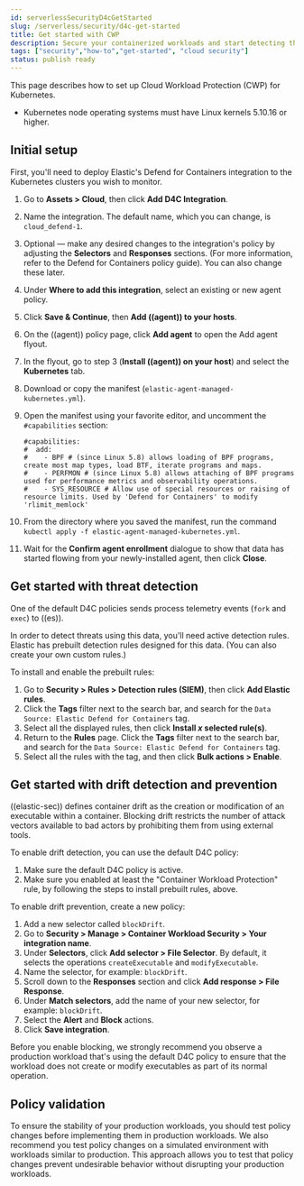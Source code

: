 ```yaml
---
id: serverlessSecurityD4cGetStarted
slug: /serverless/security/d4c-get-started
title: Get started with CWP
description: Secure your containerized workloads and start detecting threats and vulnerabilities.
tags: ["security","how-to","get-started", "cloud security"]
status: publish ready
---
```


<div id="d4c-get-started"></div>

This page describes how to set up Cloud Workload Protection (CWP) for Kubernetes.

<DocCallOut title="Requirements">

- Kubernetes node operating systems must have Linux kernels 5.10.16 or higher.

</DocCallOut>

## Initial setup

First, you'll need to deploy Elastic's Defend for Containers integration to the Kubernetes clusters you wish to monitor.

1. Go to **Assets > Cloud**, then click **Add D4C Integration**.
1. Name the integration. The default name, which you can change, is `cloud_defend-1`.
1. Optional — make any desired changes to the integration's policy by adjusting the **Selectors** and **Responses** sections. (For more information, refer to the <DocLink id="serverlessSecurityD4cPolicyGuide">Defend for Containers policy guide</DocLink>). You can also change these later.
1. Under **Where to add this integration**, select an existing or new agent policy.
1. Click **Save & Continue**, then **Add ((agent)) to your hosts**.
1. On the ((agent)) policy page, click **Add agent** to open the Add agent flyout.
1. In the flyout, go to step 3 (**Install ((agent)) on your host**) and select the **Kubernetes** tab.
1. Download or copy the manifest (`elastic-agent-managed-kubernetes.yml`).
1. Open the manifest using your favorite editor, and uncomment the `#capabilities` section:

    ```console
    #capabilities:
    #  add:
    #    - BPF # (since Linux 5.8) allows loading of BPF programs, create most map types, load BTF, iterate programs and maps.
    #    - PERFMON # (since Linux 5.8) allows attaching of BPF programs used for performance metrics and observability operations.
    #    - SYS_RESOURCE # Allow use of special resources or raising of resource limits. Used by 'Defend for Containers' to modify 'rlimit_memlock'
    ```

1. From the directory where you saved the manifest, run the command `kubectl apply -f elastic-agent-managed-kubernetes.yml`.
1. Wait for the **Confirm agent enrollment** dialogue to show that data has started flowing from your newly-installed agent, then click **Close**.

<div id="d4c-get-started-threat"></div>

## Get started with threat detection

One of the <DocLink id="serverlessSecurityD4cPolicyGuide" section="default-policies">default D4C policies</DocLink> sends process telemetry events (`fork` and `exec`) to ((es)).

In order to detect threats using this data, you'll need active <DocLink id="serverlessSecurityDetectionEngineOverview">detection rules</DocLink>. Elastic has prebuilt detection rules designed for this data. (You can also create your own <DocLink id="serverlessSecurityRulesUiCreate">custom rules</DocLink>.)

To install and enable the prebuilt rules:

1. Go to **Security > Rules > Detection rules (SIEM)**, then click **Add Elastic rules**.
1. Click the **Tags** filter next to the search bar, and search for the `Data Source: Elastic Defend for Containers` tag.
1. Select all the displayed rules, then click **Install _x_ selected rule(s)**.
1. Return to the **Rules** page. Click the **Tags** filter next to the search bar, and search for the `Data Source: Elastic Defend for Containers` tag.
1. Select all the rules with the tag, and then click **Bulk actions > Enable**.

<div id="d4c-get-started-drift"></div>

## Get started with drift detection and prevention

((elastic-sec)) defines container drift as the creation or modification of an executable within a container. Blocking drift restricts the number of attack vectors available to bad actors by prohibiting them from using external tools.

To enable drift detection, you can use the default D4C policy:

1. Make sure the <DocLink id="serverlessSecurityD4cPolicyGuide" section="default-policies">default D4C policy</DocLink> is active.
1. Make sure you enabled at least the "Container Workload Protection" rule, by following the steps to install prebuilt rules, above.

To enable drift prevention, create a new policy:

1. Add a new selector called `blockDrift`.
1. Go to **Security > Manage > Container Workload Security > Your integration name**.
1. Under **Selectors**, click **Add selector > File Selector**. By default, it selects the operations `createExecutable` and `modifyExecutable`.
1. Name the selector, for example: `blockDrift`.
1. Scroll down to the **Responses** section and click **Add response > File Response**.
1. Under **Match selectors**, add the name of your new selector, for example: `blockDrift`.
1. Select the **Alert** and **Block** actions.
1. Click **Save integration**.

<DocCallOut title="Important" color="warning">
Before you enable blocking, we strongly recommend you observe a production workload that's using the default D4C policy to ensure that the workload does not create or modify executables as part of its normal operation.
</DocCallOut>

<div id="d4c-get-started-validation"></div>

## Policy validation
To ensure the stability of your production workloads, you should test policy changes before implementing them in production workloads. We also recommend you test policy changes on a simulated environment with workloads similar to production. This approach allows you to test that policy changes prevent undesirable behavior without disrupting your production workloads.
